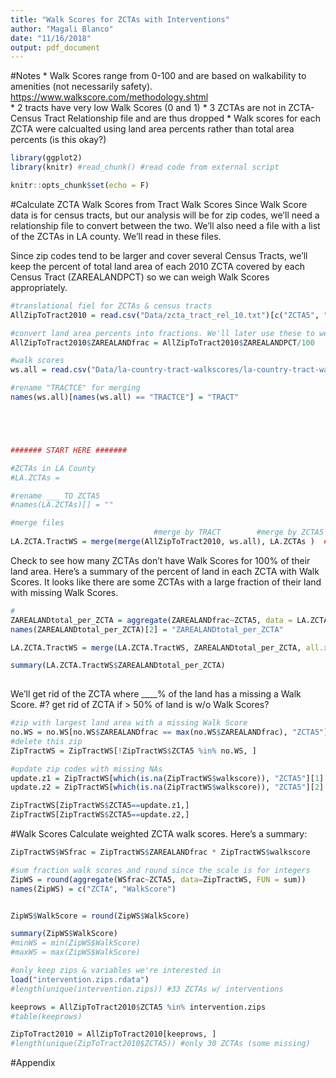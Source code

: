 ```yaml
---
title: "Walk Scores for ZCTAs with Interventions"
author: "Magali Blanco"
date: "11/16/2018"
output: pdf_document
---
```

#Notes
* Walk Scores range from 0-100 and are based on walkability to amenities (not necessarily safety). [https://www.walkscore.com/methodology.shtml](https://www.walkscore.com/methodology.shtml)  
* 2 tracts have very low Walk Scores (0 and 1) 
* 3 ZCTAs are not in ZCTA-Census Tract Relationship file and are thus dropped
* Walk scores for each ZCTA were calcualted using land area percents rather than total area percents (is this okay?)

```r
library(ggplot2)
library(knitr) #read_chunk() #read code from external script

knitr::opts_chunk$set(echo = F)
```

#Calculate ZCTA Walk Scores from Tract Walk Scores
Since Walk Score data is for census tracts, but our analysis will be for zip codes, we'll need a relationship file to convert between the two. We'll also need a file with a list of the ZCTAs in LA county. We'll read in these files.

Since zip codes tend to be larger and cover several Census Tracts, we'll keep the percent of total land area of each 2010 ZCTA covered by each Census Tract (ZAREALANDPCT) so we can weigh Walk Scores appropriately.


```r
#translational fiel for ZCTAs & census tracts
AllZipToTract2010 = read.csv("Data/zcta_tract_rel_10.txt")[c("ZCTA5", "TRACT", "ZAREALANDPCT")] #ZAREALANDPCT # % of ZCTA represented by a tract (1 record)

#convert land area percents into fractions. We'll later use these to weigh tract-specific Walk Scores and calculate an overall Walk Score for each ZCTA.
AllZipToTract2010$ZAREALANDfrac = AllZipToTract2010$ZAREALANDPCT/100 

#walk scores
ws.all = read.csv("Data/la-country-tract-walkscores/la-country-tract-walkscores.csv")[c("TRACTCE","walkscore")]

#rename "TRACTCE" for merging
names(ws.all)[names(ws.all) == "TRACTCE"] = "TRACT" 





####### START HERE #######

#ZCTAs in LA County
#LA.ZCTAs = 

#rename ___ TO ZCTA5 
#names(LA.ZCTAs)[] = ""

#merge files
                                #merge by TRACT        #merge by ZCTA5
LA.ZCTA.TractWS = merge(merge(AllZipToTract2010, ws.all), LA.ZCTAs )  ## deletes rows w/o matching info (e.g., from Walk Scores or ZCTAs not in LA County)

```

Check to see how many ZCTAs don't have Walk Scores for 100% of their land area. Here's a summary of the percent of land in each ZCTA with Walk Scores. It looks like there are some ZCTAs with a large fraction of their land with missing Walk Scores. 

```r
#
ZAREALANDtotal_per_ZCTA = aggregate(ZAREALANDfrac~ZCTA5, data = LA.ZCTA.TractWS, FUN = sum)
names(ZAREALANDtotal_per_ZCTA)[2] = "ZAREALANDtotal_per_ZCTA"

LA.ZCTA.TractWS = merge(LA.ZCTA.TractWS, ZAREALANDtotal_per_ZCTA, all.x=T)

summary(LA.ZCTA.TractWS$ZAREALANDtotal_per_ZCTA)
 
```

We'll get rid of the ZCTA where ____% of the land has a missing a Walk Score.
#? get rid of ZCTA if > 50% of land is w/o Walk Scores?
```r
#zip with largest land area with a missing Walk Score
no.WS = no.WS[no.WS$ZAREALANDfrac == max(no.WS$ZAREALANDfrac), "ZCTA5"] 
#delete this zip
ZipTractWS = ZipTractWS[!ZipTractWS$ZCTA5 %in% no.WS, ]

#update zip codes with missing NAs
update.z1 = ZipTractWS[which(is.na(ZipTractWS$walkscore)), "ZCTA5"][1]
update.z2 = ZipTractWS[which(is.na(ZipTractWS$walkscore)), "ZCTA5"][2]

ZipTractWS[ZipTractWS$ZCTA5==update.z1,]
ZipTractWS[ZipTractWS$ZCTA5==update.z2,]

```


#Walk Scores
Calculate weighted ZCTA walk scores. Here's a summary:
```r
ZipTractWS$WSfrac = ZipTractWS$ZAREALANDfrac * ZipTractWS$walkscore

#sum fraction walk scores and round since the scale is for integers
ZipWS = round(aggregate(WSfrac~ZCTA5, data=ZipTractWS, FUN = sum))
names(ZipWS) = c("ZCTA", "WalkScore")


ZipWS$WalkScore = round(ZipWS$WalkScore)

summary(ZipWS$WalkScore)
#minWS = min(ZipWS$WalkScore)
#maxWS = max(ZipWS$WalkScore)

```

```r
#only keep zips & variables we're interested in
load("intervention.zips.rdata")
#length(unique(intervention.zips)) #33 ZCTAs w/ interventions

keeprows = AllZipToTract2010$ZCTA5 %in% intervention.zips
#table(keeprows)

ZipToTract2010 = AllZipToTract2010[keeprows, ]
#length(unique(ZipToTract2010$ZCTA5)) #only 30 ZCTAs (some missing)

```


#Appendix
```r

```

